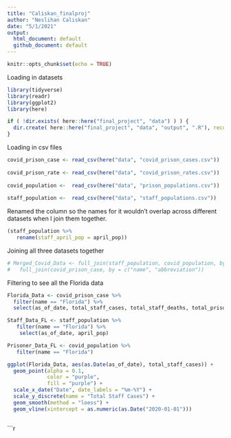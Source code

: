 ```yaml
---
title: "Caliskan_finalproj"
author: "Neslihan Caliskan"
date: "5/1/2021"
output: 
  html_document: default
  github_document: default
---
```


```r
knitr::opts_chunk$set(echo = TRUE)
```

Loading in datasets
```r
library(tidyverse)
library(readr)
library(ggplot2)
library(here)
```


```r
if ( !dir.exists( here::here("final_project", "data") ) ) {
  dir.create( here::here("final_project", "data", "output", ".R"), recursive = TRUE )
}

```

Loading in csv files
```r
covid_prison_case <- read_csv(here("data", "covid_prison_cases.csv"))
                       
covid_prison_rate <- read_csv(here("data", "covid_prison_rates.csv"))
                       
covid_population <-  read_csv(here("data", "prison_populations.csv"))
                   
staff_population <-  read_csv(here("data", "staff_populations.csv"))

```


Renamed the column so the names for it wouldn't overlap across different datasets when I join them together.
```r
(staff_population %>% 
   rename(staff_april_pop = april_pop))

```

Joining all three datasets together
```r
# Merged_Covid_Data <- full_join(staff_population, covid_population, by = c("name", "abbreviation")) %>% 
#   full_join(covid_prison_case, by = c("name", "abbreviation"))

```

Filtering to see all the Florida data
```r
Florida_Data <- covid_prison_case %>% 
  filter(name == "Florida") %>% 
  select(as_of_date, total_staff_cases, total_staff_deaths, total_prisoner_cases, total_prisoner_deaths)
```


```r
Staff_Data_FL <- staff_population %>% 
   filter(name == "Florida") %>% 
    select(as_of_date, april_pop)

```


```r
Prisoner_Data_FL <- covid_population %>% 
   filter(name == "Florida") 
```


```r
ggplot(Florida_Data, aes(as.Date(as_of_date), total_staff_cases)) +
  geom_point(alpha = 0.1,
             color = "purple",
             fill = "purple") +
  scale_x_date("Date", date_labels = "%m-%Y") +
  scale_y_discrete(name = "Total Staff Cases") +
  geom_smooth(method = "loess") +
  geom_vline(xintercept = as.numeric(as.Date("2020-01-01")))
```



```r

```


```r
